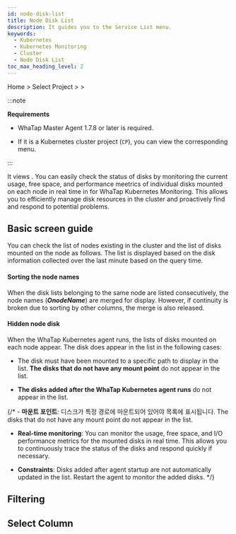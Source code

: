 ```yaml
---
id: node-disk-list
title: Node Disk List
description: It guides you to the Service List menu.
keywords:
  - Kubernetes
  - Kubernetes Monitoring
  - Cluster
  - Node Disk List
toc_max_heading_level: 2
---
```


Home &gt; Select Project &gt; <Cmdname sid="side_cluster" className="uitext" /> &gt; <Cmdname sid="side_nodeDiskList" className="uitext" />

:::note 

**Requirements**

- WhaTap Master Agent 1.7.8 or later is required. 

- If it is a Kubernetes cluster project (<code class='my'>CP</code>), you can view the corresponding menu.

:::

It views <Cmdname sid="side_nodeDiskList" className="uitext" />. You can easily check the status of disks by monitoring the current usage, free space, and performance meetrics of individual disks mounted on each node in real time in <Cmdname sid="side_nodeDiskList" className="uitext" /> for WhaTap Kubernetes Monitoring. This allows you to efficiently manage disk resources in the cluster and proactively find and respond to potential problems.

## Basic screen guide

You can check the list of nodes existing in the cluster and the list of disks mounted on the node as follows. The list is displayed based on the disk information collected over the last minute based on the query time.

<ImgLang img='k8s-node-disk-list.png' desc='Node Disk List' />

#### Sorting the node names

When the disk lists belonging to the same node are listed consecutively, the node names (***OnodeName***) are merged for display. However, if continuity is broken due to sorting by other columns, the merge is also released. 

#### Hidden node disk

When the WhaTap Kubernetes agent runs, the lists of disks mounted on each node appear. The disk does appear in the list in the following cases: 

- The disk must have been mounted to a specific path to display in the list. **The disks that do not have any mount point** do not appear in the list.

- **The disks added after the WhaTap Kubernetes agent runs** do not appear in the list. 

{/* - **마운트 포인트**: 디스크가 특정 경로에 마운트되어 있어야 목록에 표시됩니다. The disks that do not have any mount point do not appear in the list.

- **Real-time monitoring**: You can monitor the usage, free space, and I/O performance metrics for the mounted disks in real time. This allows you to continuously trace the status of the disks and respond quickly if necessary.

- **Constraints**: Disks added after agent startup are not automatically updated in the list. Restart the agent to monitor the added disks. */}

## Filtering


<K8slistfilter />
  
## Select Column


<K8slistcl />

